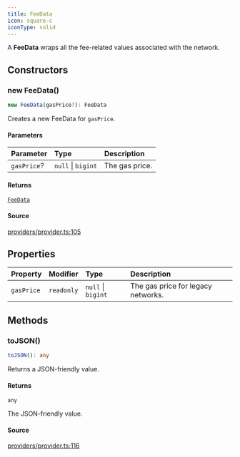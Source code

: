 ```yaml
---
title: FeeData
icon: square-c
iconType: solid
---
```


A **FeeData** wraps all the fee-related values associated with the network.

## Constructors

### new FeeData()

```ts
new FeeData(gasPrice?): FeeData
```

Creates a new FeeData for `gasPrice`.

#### Parameters

| Parameter | Type | Description |
| :------ | :------ | :------ |
| `gasPrice`? | `null` \| `bigint` | The gas price. |

#### Returns

[`FeeData`](/sdk/content/classes/FeeData)

#### Source

[providers/provider.ts:105](https://github.com/dominant-strategies/quais.js/blob/4cfae12bbb292482a9be973a3dd1d4c83d5ab398/src/providers/provider.ts#L105)

## Properties

| Property | Modifier | Type | Description |
| :------ | :------ | :------ | :------ |
| `gasPrice` | `readonly` | `null` \| `bigint` | The gas price for legacy networks. |

## Methods

### toJSON()

```ts
toJSON(): any
```

Returns a JSON-friendly value.

#### Returns

`any`

The JSON-friendly value.

#### Source

[providers/provider.ts:116](https://github.com/dominant-strategies/quais.js/blob/4cfae12bbb292482a9be973a3dd1d4c83d5ab398/src/providers/provider.ts#L116)
